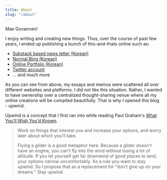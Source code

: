```yaml
---
title: About
slug: "/about"
---
```



Mae Govannen!  

I enjoy writing and creating new things. Thus, over the course of past few years, I ended up publishing a bunch of this-and-thats online such as:  

- [Substack based news letter (Korean)](https://duckduckhero.substack.com/) 
- [Normal Blog (Korean)](http://duckduckhero.tistory.com/)
- [Online Portfolio (Korean)](https://deokhaengportfolio.oopy.io/) 
- [Twitter account](https://mobile.twitter.com/duckduckhero) 
- ... and much more 

As you can see from above, my essays and memos were scattered all over different websites and platforms. I did not like this situation. Rather, I wanted to have ownership over a centralized thought-sharing venue where all my online creations will be compiled beautifully. That is why I opened this blog - upwind.  

Upwind is a concept that I first ran into while reading Paul Graham's [What You'll Wish You'd Known](http://www.paulgraham.com/hs.html). 

> Work on things that interest you and increase your options, and worry later about which you'll take.
>  
> Flying a glider is a good metaphor here. Because a glider doesn't have an engine, you can't fly into the wind without losing a lot of altitude. If you let yourself get far downwind of good places to land, your options narrow uncomfortably. As a rule you want to stay upwind. So I propose that as a replacement for "don't give up on your dreams." Stay upwind.


